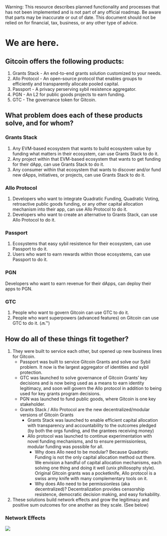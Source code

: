 
<Callout type="warning">
  Warning: This resource describes planned functionality and processes that has
  not been implemented and is not part of any official roadmap. Be aware that parts may be inaccurate or out of
  date.  This document should not be relied on for financial, tax, business, or any other type of advice.
</Callout>

# We are here.

## Gitcoin offers the following products:

1. Grants Stack - An end-to-end grants solution customized to your needs.
2. Allo Protocol -  An open-source protocol that enables groups to efficiently and transparently allocate pooled capital.
3. Passport - A privacy perserving sybil resistence aggregator.
4. PGN - An L2 for public goods projects to earn funding.
5. GTC - The governance token for Gitcoin.

## What problem does each of these products solve, and for whom?

### Grants Stack

1. Any EVM-based ecosystem that wants to build ecosystem value by funding what matters in their ecosystem, can use Grants Stack to do it.
2. Any project within that EVM-based ecosystem that wants to get funding for their dApp, can use Grants Stack to do it.
3. Any consumer within that ecosystem that wants to discover and/or fund new dApps, initiatives, or projects, can use Grants Stack to do it.

### Allo Protocol

1. Developers who want to integrate Quadratic Funding, Quadratic Voting, retroactive public goods funding, or any other capital allocation mechanism into their app, can use Allo Protocol to do it.
2. Developers who want to create an alternative to Grants Stack, can use Allo Protocol to do it.

### Passport

1. Ecosystems that easy sybil resistence for their ecosystem, can use Passport to do it.
2. Users who want to earn rewards within those ecosystems, can use Passport to do it.

### PGN

Developers who want to earn revenue for their dApps, can deploy their apps to PGN.

### GTC

1. People who want to govern Gitcoin can use GTC to do it.
1. People who want superpowers (advanced features) on Gitcoin can use GTC to do it. (🔜™️)

## How do all of these things fit together?  

1. They were built to service each other, but opened up new business lines for Gitcoin.
    - Passport was built to service Gitcoin Grants and solve our Sybil problem. It now is the largest aggregator of identities and sybil protection.
    - GTC was launched to solve governance of Gitcoin Grants’ key decisions and is now being used as a means to earn identity legitimacy, and soon will govern the Allo protocol in addition to being used for key grants program decisions.
    - PGN was launched to fund public goods, where Gitcoin is one key stakeholder.
    - Grants Stack / Allo Protocol are the new decentralized/modular versions of Gitcoin Grants
        - Grants Stack was launched to enable efficient capital allocation with transparency and accountability to the outcomes pledged (by both the orgs funding, and the grantees receiving money)
        - Allo protocol was launched to continue experimentation with novel funding mechanisms, and to ensure permissionless, modular funding was possible for all.
            - Why does Allo need to be modular? Because Quadratic Funding is not the only capital allocation method out there.  We envision a handful of capital allocation mechanisms, each solving one thing and doing it well (unix phillosophy style).  Original Gitcoin grants was a pocketknife, Allo protocol is a swiss army knife with many complementary tools on it.
            - Why does Allo need to be permissionless (aka decentralized)? Decentralization provides censorship resistence, democratic decision making, and easy forkability.
2. These solutions build network effects and grow the legitimacy and positive sum outcomes for one another as they scale. (See below)

### Network Effects

[![](./img/nfx.gif)](https://ncase.me/loopy/v1.1/?data=[[[12,341,226,0,%22demand%2520from%2520daos%22,2],[20,566,442,0,%22Passport%22,4],[21,472,318,0,%22Grants%2520Stack%22,4],[22,329,353,0,%22ecosystem%2520value%22,2],[23,709,270,0,%22Gitcoin%2520treasury%2520%22,4],[24,717,404,0,%22PGN%22,4],[25,536,568,0,%22ecosystem%2520value%22,2],[26,433,480,0,%22demand%2520for%2520DIDs%22,2],[27,861,431,0,%22ecosystem%2520value%22,2],[28,749,535,0,%22demand%2520for%2520blockspace%22,2],[29,819,159,0.5,%22stewards%22,1],[30,705,118,0.5,%22maintainers%22,1],[31,848,267,0.5,%22tokenholders%22,1],[32,573,200,0,%22Allo%2520Protocol%22,4],[33,570,68,0,%22demand%2520from%2520devs%22,2],[34,453,121,0,%22ecosystem%2520value%22,2]],[[12,21,32,1,0],[21,22,52,1,0],[22,12,37,1,0],[21,20,5,1,0],[20,20,88,1,93],[21,21,89,1,45],[20,25,25,1,0],[25,26,26,1,0],[26,20,15,1,0],[24,27,6,1,0],[27,28,3,1,0],[28,24,22,1,0],[21,32,-8,1,0],[32,23,-9,1,0],[24,23,21,1,0],[20,23,25,1,0],[23,20,-16,1,0],[32,34,7,1,0],[34,33,-17,1,0],[33,32,9,1,0],[21,24,19,1,0],[23,21,-15,1,0]],[[777,348,%22trustware%22],[904,363,%22socialware%22]],34%5D)


